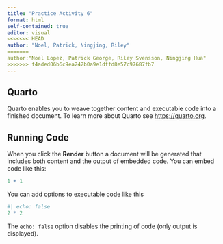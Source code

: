 ```yaml
---
title: "Practice Activity 6"
format: html
self-contained: true
editor: visual
<<<<<<< HEAD
author: "Noel, Patrick, Ningjing, Riley"
=======
author:"Noel Lopez, Patrick George, Riley Svensson, Ningjing Hua"
>>>>>>> f4aded06b6c9ea242b0a9e1dffd8e57c97687fb7
---
```


## Quarto

Quarto enables you to weave together content and executable code into a finished document. To learn more about Quarto see <https://quarto.org>.

## Running Code

When you click the **Render** button a document will be generated that includes both content and the output of embedded code. You can embed code like this:

```r
1 + 1
```

You can add options to executable code like this

```r
#| echo: false
2 * 2
```

The `echo: false` option disables the printing of code (only output is displayed).
